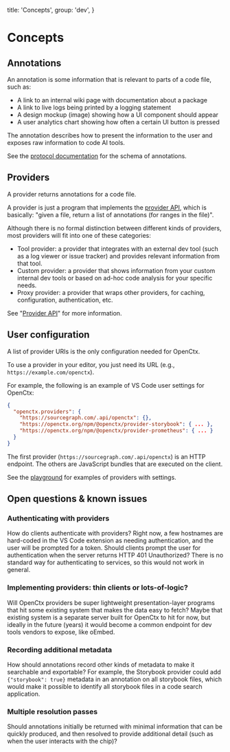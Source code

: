   title: 'Concepts',
  group: 'dev',
}

# Concepts

## Annotations

An annotation is some information that is relevant to parts of a code file, such as:

- A link to an internal wiki page with documentation about a package
- A link to live logs being printed by a logging statement
- A design mockup (image) showing how a UI component should appear
- A user analytics chart showing how often a certain UI button is pressed

The annotation describes how to present the information to the user and exposes raw information to code AI tools.

See the [protocol documentation](protocol.mdx) for the schema of annotations.

## Providers

A provider returns annotations for a code file.

A provider is just a program that implements the [provider API](protocol.mdx#provider-api), which is basically: "given a file, return a list of annotations (for ranges in the file)".

Although there is no formal distinction between different kinds of providers, most providers will fit into one of these categories:

- Tool provider: a provider that integrates with an external dev tool (such as a log viewer or issue tracker) and provides relevant information from that tool.
- Custom provider: a provider that shows information from your custom internal dev tools or based on ad-hoc code analysis for your specific needs.
- Proxy provider: a provider that wraps other providers, for caching, configuration, authentication, etc.

See "[Provider API](protocol.mdx#provider-api)" for more information.

## User configuration

A list of provider URIs is the only configuration needed for OpenCtx.

To use a provider in your editor, you just need its URL (e.g., `https://example.com/openctx`).

For example, the following is an example of VS Code user settings for OpenCtx:

```json
{
  "openctx.providers": {
    "https://sourcegraph.com/.api/openctx": {},
    "https://openctx.org/npm/@openctx/provider-storybook": { ... },
    "https://openctx.org/npm/@openctx/provider-prometheus": { ... }
  }
}
```

The first provider (`https://sourcegraph.com/.api/openctx`) is an HTTP endpoint. The others are JavaScript bundles that are executed on the client.

See the [playground](/playground) for examples of providers with settings.

## Open questions & known issues

### Authenticating with providers

How do clients authenticate with providers? Right now, a few hostnames are hard-coded in the VS Code extension as needing authentication, and the user will be prompted for a token. Should clients prompt the user for authentication when the server returns HTTP 401 Unauthorized? There is no standard way for authenticating to services, so this would not work in general.

### Implementing providers: thin clients or lots-of-logic?

Will OpenCtx providers be super lightweight presentation-layer programs that hit some existing system that makes the data easy to fetch? Maybe that existing system is a separate server built for OpenCtx to hit for now, but ideally in the future (years) it would become a common endpoint for dev tools vendors to expose, like oEmbed.

### Recording additional metadata

How should annotations record other kinds of metadata to make it searchable and exportable? For example, the Storybook provider could add `{"storybook": true}` metadata in an annotation on all storybook files, which would make it possible to identify all storybook files in a code search application.

### Multiple resolution passes

Should annotations initially be returned with minimal information that can be quickly produced, and then resolved to provide additional detail (such as when the user interacts with the chip)?
